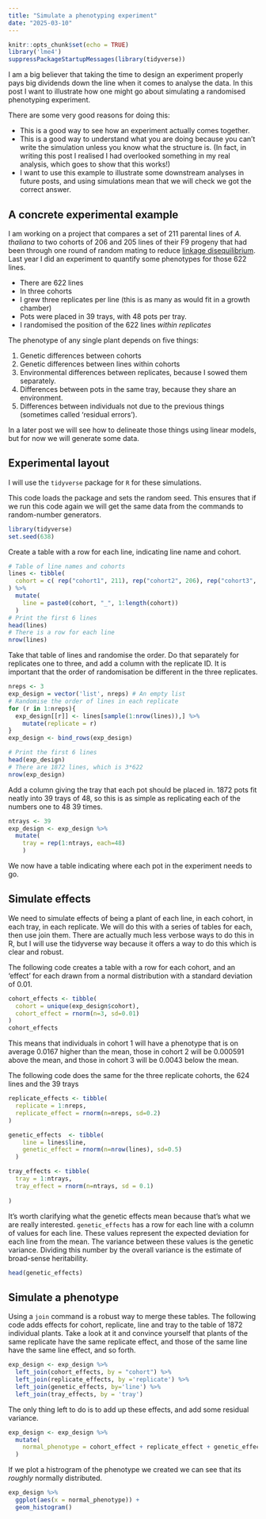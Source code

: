 ```yaml
---
title: "Simulate a phenotyping experiment"
date: "2025-03-10"
---
```


```r
knitr::opts_chunk$set(echo = TRUE)
library('lme4')
suppressPackageStartupMessages(library(tidyverse))
```

I am a big believer that taking the time to design an experiment properly pays big dividends down the line when it comes to analyse the data. In this post I want to illustrate how one might go about simulating a randomised phenotyping experiment.

There are some very good reasons for doing this:

-   This is a good way to see how an experiment actually comes together.
-   This is a good way to understand what you are doing because you can't write the simulation unless you know what the structure is. (In fact, in writing this post I realised I had overlooked something in my real analysis, which goes to show that this works!)
-   I want to use this example to illustrate some downstream analyses in future posts, and using simulations mean that we will check we got the correct answer.

## A concrete experimental example

I am working on a project that compares a set of 211 parental lines of *A. thaliana* to two cohorts of 206 and 205 lines of their F9 progeny that had been through one round of random mating to reduce [linkage disequilibrium](/posts/2025-02-12-ld/). Last year I did an experiment to quantify some phenotypes for those 622 lines.

-   There are 622 lines
-   In three cohorts
-   I grew three replicates per line (this is as many as would fit in a growth chamber)
-   Pots were placed in 39 trays, with 48 pots per tray.
-   I randomised the position of the 622 lines *within replicates*

The phenotype of any single plant depends on five things:

1.  Genetic differences between cohorts
2.  Genetic differences between lines within cohorts
3.  Environmental differences between replicates, because I sowed them separately.
4.  Differences between pots in the same tray, because they share an environment.
5.  Differences between individuals not due to the previous things (sometimes called 'residual errors').

In a later post we will see how to delineate those things using linear models, but for now we will generate some data.

## Experimental layout

I will use the `tidyverse` package for `R` for these simulations.

This code loads the package and sets the random seed. This ensures that if we run this code again we will get the same data from the commands to random-number generators.

```r
library(tidyverse)
set.seed(638)
```

Create a table with a row for each line, indicating line name and cohort.

```r
# Table of line names and cohorts
lines <- tibble(
  cohort = c( rep("cohort1", 211), rep("cohort2", 206), rep("cohort3", 207) )
) %>% 
  mutate(
    line = paste0(cohort, "_", 1:length(cohort))
  )
# Print the first 6 lines
head(lines)
# There is a row for each line
nrow(lines)
```

Take that table of lines and randomise the order. Do that separately for replicates one to three, and add a column with the replicate ID. It is important that the order of randomisation be different in the three replicates.

```r
nreps <- 3
exp_design = vector('list', nreps) # An empty list
# Randomise the order of lines in each replicate
for (r in 1:nreps){
  exp_design[[r]] <- lines[sample(1:nrow(lines)),] %>% 
    mutate(replicate = r)
}
exp_design <- bind_rows(exp_design)

# Print the first 6 lines
head(exp_design)
# There are 1872 lines, which is 3*622
nrow(exp_design)
```

Add a column giving the tray that each pot should be placed in. 1872 pots fit neatly into 39 trays of 48, so this is as simple as replicating each of the numbers one to 48 39 times.

```r
ntrays <- 39
exp_design <- exp_design %>% 
  mutate(
    tray = rep(1:ntrays, each=48)
    )
```

We now have a table indicating where each pot in the experiment needs to go.

## Simulate effects

We need to simulate effects of being a plant of each line, in each cohort, in each tray, in each replicate. We will do this with a series of tables for each, then use join them. There are actually much less verbose ways to do this in R, but I will use the tidyverse way because it offers a way to do this which is clear and robust.

The following code creates a table with a row for each cohort, and an 'effect' for each drawn from a normal distribution with a standard deviation of 0.01.

```r

cohort_effects <- tibble(
  cohort = unique(exp_design$cohort),
  cohort_effect = rnorm(n=3, sd=0.01)
)
cohort_effects
```

This means that individuals in cohort 1 will have a phenotype that is on average 0.0167 higher than the mean, those in cohort 2 will be 0.000591 above the mean, and those in cohort 3 will be 0.0043 below the mean.

The following code does the same for the three replicate cohorts, the 624 lines and the 39 trays

```r
replicate_effects <- tibble(
  replicate = 1:nreps,
  replicate_effect = rnorm(n=nreps, sd=0.2)
)

genetic_effects  <- tibble(
    line = lines$line,
    genetic_effect = rnorm(n=nrow(lines), sd=0.5)
  )

tray_effects <- tibble(
  tray = 1:ntrays,
  tray_effect = rnorm(n=ntrays, sd = 0.1)
  
)
```

It's worth clarifying what the genetic effects mean because that's what we are really interested. `genetic_effects` has a row for each line with a column of values for each line. These values represent the expected deviation for each line from the mean. The variance between these values is the genetic variance. Dividing this number by the overall variance is the estimate of broad-sense heritability.

```r
head(genetic_effects)
```

## Simulate a phenotype

Using a `join` command is a robust way to merge these tables. The following code adds effects for cohort, replicate, line and tray to the table of 1872 individual plants. Take a look at it and convince yourself that plants of the same replicate have the same replicate effect, and those of the same line have the same line effect, and so forth.

```r
exp_design <- exp_design %>% 
  left_join(cohort_effects, by = "cohort") %>% 
  left_join(replicate_effects, by ='replicate') %>% 
  left_join(genetic_effects, by='line') %>%
  left_join(tray_effects, by = 'tray')
```

The only thing left to do is to add up these effects, and add some residual variance.

```r
exp_design <- exp_design %>% 
  mutate(
    normal_phenotype = cohort_effect + replicate_effect + genetic_effect + tray_effect + rnorm(nrow(exp_design), 0.19)
  )
```

If we plot a histrogram of the phenotype we created we can see that its *roughly* normally distributed.

```r
exp_design %>% 
  ggplot(aes(x = normal_phenotype)) + 
  geom_histogram()
```

